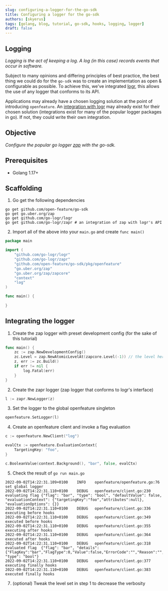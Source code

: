 ```yaml
---
slug: configuring-a-logger-for-the-go-sdk
title: Configuring a logger for the go-sdk
authors: [skyerus]
tags: [golang, blog, tutorial, go-sdk, hooks, logging, logger]
draft: false
---
```


## Logging

*Logging is the act of keeping a log. A log (in this case) records events that occur in software.*

Subject to many opinions and differing principles of best practice, the best thing we could do for the `go-sdk` was
to create an implementation as open & configurable as possible. To achieve this, we've integrated [logr](https://github.com/go-logr/logr),
this allows the use of any logger that conforms to its API.

Applications may already have a chosen logging solution at the point of introducing `openfeature`. An [integration with logr](https://github.com/go-logr/logr#implementations-non-exhaustive)
may already exist for their chosen solution (integrations exist for many of the popular logger packages in go). If not, they could write their own integration.

## Objective

*Configure the popular go logger [zap](https://github.com/uber-go/zap) with the go-sdk.*

## Prerequisites

- Golang 1.17+

## Scaffolding

1. Go get the following dependencies

```shell
go get github.com/open-feature/go-sdk
go get go.uber.org/zap
go get github.com/go-logr/logr
go get github.com/go-logr/zapr # an integration of zap with logr's API
```

2. Import all of the above into your `main.go` and create `func main()`

```go
package main

import (
	"github.com/go-logr/logr"
	"github.com/go-logr/zapr"
	"github.com/open-feature/go-sdk/pkg/openfeature"
	"go.uber.org/zap"
	"go.uber.org/zap/zapcore"
	"context"
	"log"
)

func main() {
	
}
```

## Integrating the logger

1. Create the zap logger with preset development config (for the sake of this tutorial)

```go
func main() {
    zc := zap.NewDevelopmentConfig()
    zc.Level = zap.NewAtomicLevelAt(zapcore.Level(-1)) // the level here decides the verbosity of our logs
    z, err := zc.Build()
    if err != nil {
        log.Fatal(err)
    }
}
```

2. Create the zapr logger (zap logger that conforms to logr's interface)
```go
l := zapr.NewLogger(z)
```

3. Set the logger to the global openfeature singleton
```go
openfeature.SetLogger(l)
```

4. Create an openfeature client and invoke a flag evaluation
```go
c := openfeature.NewClient("log")

evalCtx := openfeature.EvaluationContext{
    TargetingKey: "foo",
}

c.BooleanValue(context.Background(), "bar", false, evalCtx)
```

5. Check the result of `go run main.go`
```shell
2022-09-02T14:22:31.109+0100    INFO    openfeature/openfeature.go:76   set global logger
2022-09-02T14:22:31.110+0100    DEBUG   openfeature/client.go:230       evaluating flag {"flag": "bar", "type": "bool", "defaultValue": false, "evaluationContext": {"targetingKey":"foo","attributes":null}, "evaluationOptions": {}}
2022-09-02T14:22:31.110+0100    DEBUG   openfeature/client.go:336       executing before hooks
2022-09-02T14:22:31.110+0100    DEBUG   openfeature/client.go:349       executed before hooks
2022-09-02T14:22:31.110+0100    DEBUG   openfeature/client.go:355       executing after hooks
2022-09-02T14:22:31.110+0100    DEBUG   openfeature/client.go:364       executed after hooks
2022-09-02T14:22:31.110+0100    DEBUG   openfeature/client.go:318       evaluated flag  {"flag": "bar", "details": {"FlagKey":"bar","FlagType":0,"Value":false,"ErrorCode":"","Reason":"","Variant":""}, "type": "bool"}
2022-09-02T14:22:31.110+0100    DEBUG   openfeature/client.go:377       executing finally hooks
2022-09-02T14:22:31.110+0100    DEBUG   openfeature/client.go:383       executed finally hooks
```

7. (optional) Tweak the level set in step 1 to decrease the verbosity

